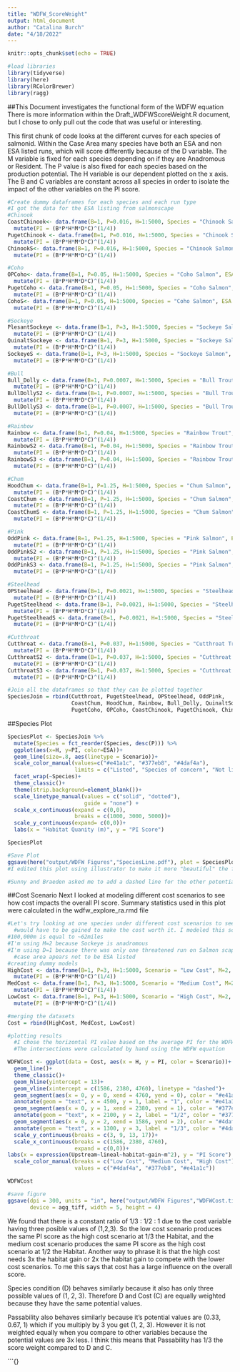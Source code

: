 ```yaml
---
title: "WDFW_ScoreWeight"
output: html_document
author: "Catalina Burch"
date: "4/18/2022"
---
```


```r
knitr::opts_chunk$set(echo = TRUE)

#load libraries
library(tidyverse)
library(here)
library(RColorBrewer)
library(ragg)

```

##This Document investigates the functional form of the WDFW equation
There is more information within the Draft_WDFWScoreWeight.R document, but I chose to only pull out the code that was useful or interesting.

This first chunk of code looks at the different curves for each species of salmonid. Within the Case Area many species have both an ESA and non ESA listed runs, which will score differently because of the D variable. The M variable is fixed for each species depending on if they are Anadromous or Resident. The P value is also fixed for each species based on the production potential. The H variable is our dependent plotted on the x axis. The B and C variables are constant across all species in order to isolate the impact of the other variables on the PI score. 

```r

#Create dummy dataframes for each species and each run type
#I got the data for the ESA listing from salmonscape
#Chinook
CoastChinook<- data.frame(B=1, P=0.016, H=1:5000, Species = "Chinook Salmon", ESA = "Not listed",Run = "WA Coast", Scenario = "Real", M=2, D=1, C=3) %>% 
  mutate(PI = (B*P*H*M*D*C)^(1/4))
PugetChinook <- data.frame(B=1, P=0.016, H=1:5000, Species = "Chinook Salmon", ESA = "Listed", Run = "Puget Sound", Scenario = "Real", M=2, D=3, C=3) %>% 
  mutate(PI = (B*P*H*M*D*C)^(1/4))
ChinookS<- data.frame(B=1, P=0.016, H=1:5000, Species = "Chinook Salmon", ESA = "Species of concern",Run = "WA Coast", Scenario = "Scenario", M=2, D=2, C=3) %>% 
  mutate(PI = (B*P*H*M*D*C)^(1/4))

#Coho
OPCoho<- data.frame(B=1, P=0.05, H=1:5000, Species = "Coho Salmon", ESA = "Not listed", Run = "Olympic Peninsula/SW WA", Scenario = "Real", M=2, D=1, C=3) %>% 
  mutate(PI = (B*P*H*M*D*C)^(1/4))
PugetCoho <- data.frame(B=1, P=0.05, H=1:5000, Species = "Coho Salmon", ESA = "Species of concern", Run = "Puget Sound", Scenario = "Real", M=2, D=2, C=3) %>% 
  mutate(PI = (B*P*H*M*D*C)^(1/4))
CohoS<- data.frame(B=1, P=0.05, H=1:5000, Species = "Coho Salmon", ESA = "Listed", Run = "Olympic Peninsula/SW WA", Scenario = "Scenario", M=2, D=3, C=3) %>% 
  mutate(PI = (B*P*H*M*D*C)^(1/4))

#Sockeye
PlesantSockeye <- data.frame(B=1, P=3, H=1:5000, Species = "Sockeye Salmon", ESA = "Listed", Run = "Lake Plesant",  Scenario = "Real", M=2, D=3, C=3) %>% 
  mutate(PI = (B*P*H*M*D*C)^(1/4))
QuinaltSockeye <- data.frame(B=1, P=3, H=1:5000, Species = "Sockeye Salmon", ESA = "Not listed", Run = "Quinalt/Baker River", Scenario = "Real",  M=2, D=1, C=3) %>% 
  mutate(PI = (B*P*H*M*D*C)^(1/4))
SockeyeS <- data.frame(B=1, P=3, H=1:5000, Species = "Sockeye Salmon", ESA = "Species of concern", Run = "Quinalt/Baker River", Scenario = "Scenario",  M=2, D=2, C=3) %>% 
  mutate(PI = (B*P*H*M*D*C)^(1/4))

#Bull
Bull_Dolly <- data.frame(B=1, P=0.0007, H=1:5000, Species = "Bull Trout/Dolly Varden", ESA = "Not listed", Run = "NA", Scenario = "Real", M=1, D=1, C=3) %>% 
  mutate(PI = (B*P*H*M*D*C)^(1/4))
BullDollyS2 <- data.frame(B=1, P=0.0007, H=1:5000, Species = "Bull Trout/Dolly Varden", ESA = "Species of concern", Run = "NA", Scenario = "Scenario", M=1, D=2, C=3) %>% 
  mutate(PI = (B*P*H*M*D*C)^(1/4))
BullDollyS3 <- data.frame(B=1, P=0.0007, H=1:5000, Species = "Bull Trout/Dolly Varden", ESA = "Listed", Run = "NA", Scenario = "Scenario", M=1, D=3, C=3) %>% 
  mutate(PI = (B*P*H*M*D*C)^(1/4))

#Rainbow
Rainbow <- data.frame(B=1, P=0.04, H=1:5000, Species = "Rainbow Trout", ESA = "Not listed", Run = "NA", Scenario = "Real", M=1, D=1, C=3) %>% 
  mutate(PI = (B*P*H*M*D*C)^(1/4))
RainbowS2 <- data.frame(B=1, P=0.04, H=1:5000, Species = "Rainbow Trout", ESA = "Species of concern", Run = "NA", Scenario = "Scenario", M=1, D=2, C=3) %>% 
  mutate(PI = (B*P*H*M*D*C)^(1/4))
RainbowS3 <- data.frame(B=1, P=0.04, H=1:5000, Species = "Rainbow Trout", ESA = "Listed", Run = "NA", Scenario = "Scenario", M=1, D=3, C=3) %>% 
  mutate(PI = (B*P*H*M*D*C)^(1/4))

#Chum
HoodChum <- data.frame(B=1, P=1.25, H=1:5000, Species = "Chum Salmon", ESA = "Listed", Run = "Hood River", Scenario = "Real", M=2, D=3, C=3) %>% 
  mutate(PI = (B*P*H*M*D*C)^(1/4))
CoastChum <- data.frame(B=1, P=1.25, H=1:5000, Species = "Chum Salmon", ESA = "Not listed", Run = "Pacific Coast/Puget Sound", Scenario = "Real", M=2, D=1, C=3) %>% 
  mutate(PI = (B*P*H*M*D*C)^(1/4))
CoastChumS <- data.frame(B=1, P=1.25, H=1:5000, Species = "Chum Salmon", ESA = "Species of concern", Run = "Pacific Coast/Puget Sound", Scenario = "Scenario", M=2, D=2, C=3) %>% 
  mutate(PI = (B*P*H*M*D*C)^(1/4))

#Pink
OddPink <- data.frame(B=1, P=1.25, H=1:5000, Species = "Pink Salmon", ESA = "Not listed", Run = "Odd/Even", Scenario = "Real", M=2, D=1, C=3) %>% 
  mutate(PI = (B*P*H*M*D*C)^(1/4))
OddPinkS2 <- data.frame(B=1, P=1.25, H=1:5000, Species = "Pink Salmon", ESA = "Species of concern", Run = "Odd/Even", Scenario = "Scenario", M=2, D=2, C=3) %>% 
  mutate(PI = (B*P*H*M*D*C)^(1/4))
OddPinkS3 <- data.frame(B=1, P=1.25, H=1:5000, Species = "Pink Salmon", ESA = "Listed", Run = "Odd/Even", Scenario = "Scenario", M=2, D=3, C=3) %>% 
  mutate(PI = (B*P*H*M*D*C)^(1/4))

#Steelhead
OPSteelhead <- data.frame(B=1, P=0.0021, H=1:5000, Species = "Steelhead", ESA = "Not listed", Run = "Olympic Penninsula", Scenario = "Real", M=2, D=1, C=3) %>% 
  mutate(PI = (B*P*H*M*D*C)^(1/4))
PugetSteelhead <- data.frame(B=1, P=0.0021, H=1:5000, Species = "Steelhead", ESA = "Listed", Run = "Puget/SW WA", Scenario = "Real", M=2, D=3, C=3) %>% 
  mutate(PI = (B*P*H*M*D*C)^(1/4))
PugetSteelheadS <- data.frame(B=1, P=0.0021, H=1:5000, Species = "Steelhead", ESA = "Species of concern", Run = "Puget/SW WA", Scenario = "Scenario", M=2, D=2, C=3) %>% 
  mutate(PI = (B*P*H*M*D*C)^(1/4))

#Cutthroat
Cutthroat <- data.frame(B=1, P=0.037, H=1:5000, Species = "Cutthroat Trout", ESA = "Not listed", Run = "NA", Scenario = "Real", M=2, D=1, C=3) %>% 
  mutate(PI = (B*P*H*M*D*C)^(1/4))
CutthroatS2 <- data.frame(B=1, P=0.037, H=1:5000, Species = "Cutthroat Trout", ESA = "Species of concern", Run = "NA", Scenario = "Scenario", M=2, D=2, C=3) %>% 
  mutate(PI = (B*P*H*M*D*C)^(1/4))
CutthroatS3 <- data.frame(B=1, P=0.037, H=1:5000, Species = "Cutthroat Trout", ESA = "Listed", Run = "NA", Scenario = "Scenario", M=2, D=3, C=3) %>% 
  mutate(PI = (B*P*H*M*D*C)^(1/4))

#Join all the dataframes so that they can be plotted together
SpeciesJoin = rbind(Cutthroat, PugetSteelhead, OPSteelhead, OddPink,
                    CoastChum, HoodChum, Rainbow, Bull_Dolly, QuinaltSockeye, PlesantSockeye,
                    PugetCoho, OPCoho, CoastChinook, PugetChinook, ChinookS, CohoS, SockeyeS, BullDollyS3, BullDollyS2, RainbowS2, RainbowS3, CoastChumS, OddPinkS3, OddPinkS2, PugetSteelheadS, CutthroatS3, CutthroatS2)

```

##Species Plot

```r

SpeciesPlot <- SpeciesJoin %>% 
  mutate(Species = fct_reorder(Species, desc(P))) %>% 
  ggplot(aes(x=H, y=PI, color=ESA))+
  geom_line(size=.8, aes(linetype = Scenario))+
  scale_color_manual(values=c("#e41a1c", "#377eb8", "#4daf4a"),
                     limits = c("Listed", "Species of concern", "Not listed"))+
  facet_wrap(~Species)+
  theme_classic()+
  theme(strip.background=element_blank())+
  scale_linetype_manual(values = c("solid", "dotted"),
                        guide = "none") +
  scale_x_continuous(expand = c(0,0),
                     breaks = c(1000, 3000, 5000))+
  scale_y_continuous(expand= c(0,0))+
  labs(x = "Habitat Quanity (m)", y = "PI Score")

SpeciesPlot

#Save Plot
ggsave(here("output/WDFW Figures","SpeciesLine.pdf"), plot = SpeciesPlot, device = "pdf")
#I edited this plot using illustrator to make it more "beautiful" the final plot is in the BeautifulRClassFigures.pdf

#Sunny and Braeden asked me to add a dashed line for the other potential ESA listed runs that don't currently exist, but theoretically could exist.


```

##Cost Scenario
Next I looked at modeling different cost scenarios to see how cost impacts the overall PI score. 
Summary statistics used in this plot were calculated in the wdfw_explore_ra.rmd file
```r
#Let's try looking at one species under different cost scenarios to see how much habitat,
  #would have to be gained to make the cost worth it. I modeled this scenario as if it were a sockeye run, but it doesn't really matter what the other variables values are as long as they are held constant.
#100,000m is equal to ~62miles
#I'm using M=2 because Sockeye is anadromous
#I'm using D=1 because there was only one threatened run on Salmon scape but most of the 
  #case area apears not to be ESA listed
#creating dummy models
HighCost <- data.frame(B=1, P=3, H=1:5000, Scenario = "Low Cost", M=2, D=1, C=3) %>% 
  mutate(PI = (B*P*H*M*D*C)^(1/4))
MedCost <- data.frame(B=1, P=3, H=1:5000, Scenario = "Medium Cost", M=2, D=1, C=2) %>% 
  mutate(PI = (B*P*H*M*D*C)^(1/4))
LowCost <- data.frame(B=1, P=3, H=1:5000, Scenario = "High Cost", M=2, D=1, C=1) %>% 
  mutate(PI = (B*P*H*M*D*C)^(1/4))

#merging the datasets
Cost = rbind(HighCost, MedCost, LowCost)

#plotting results
  #I chose the horizontal PI value based on the average PI for the WDFW dataset (this was calculated in the     WDFW explore doc)
  #The intersections were calculated by hand using the WDFW equation

WDFWCost <- ggplot(data = Cost, aes(x = H, y = PI, color = Scenario))+
  geom_line()+
  theme_classic()+
  geom_hline(yintercept = 13)+
  geom_vline(xintercept = c(1586, 2380, 4760), linetype = "dashed")+
  geom_segment(aes(x = 0, y = 0, xend = 4760, yend = 0), color = "#e41a1c")+
  annotate(geom = "text", x = 4500, y = 1, label = "1", color = "#e41a1c")+
  geom_segment(aes(x = 0, y = 1, xend = 2380, yend = 1), color = "#377eb8")+
  annotate(geom = "text", x = 2100, y = 2, label = "1/2", color = "#377eb8")+
  geom_segment(aes(x = 0, y = 2, xend = 1586, yend = 2), color = "#4daf4a")+
  annotate(geom = "text", x = 1300, y = 3, label = "1/3", color = "#4daf4a")+
  scale_y_continuous(breaks = c(3, 9, 13, 17))+
  scale_x_continuous(breaks = c(1586, 2380, 4760),
                     expand = c(0,0))+
labs(x = expression(Upstream~lineal~habitat~gain~m^2), y = "PI Score") +
  scale_color_manual(breaks = c("Low Cost", "Medium Cost", "High Cost"), 
                     values = c("#4daf4a", "#377eb8", "#e41a1c")) 

WDFWCost

#save figure
ggsave(dpi = 300, units = "in", here("output/WDFW Figures","WDFWCost.tiff"), plot = WDFWCost, 
       device = agg_tiff, width = 5, height = 4)


```
We found that there is a constant ratio of 1/3 : 1/2 : 1 due to the cost variable having three posible values of (1,2,3). So the low cost scenario produces the same PI score as the high cost scenario at 1/3 the Habitat, and the medium cost scenario produces the same PI score as the high cost scenario at 1/2 the Habitat. Another way to phrase it is that the high cost needs 3x the habitat gain or 2x the habitat gain to compete with the lower cost scenarios. To me this says that cost has a large influence on the overall score. 

Species condition (D) behaves similarly because it also has only three possible values of (1, 2, 3). Therefore D and Cost (C) are equally weighted because they have the same potential values.

Passability also behaves similarly because it's potential values are (0.33, 0.67, 1) which if you multiply by 3 you get (1, 2, 3). However it is not weighted equally when you compare to other variables because the potential values are 3x less. I think this means that Passability has 1/3 the score weight compared to D and C.

```{}

